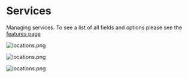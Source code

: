 # Services

Managing services. To see a list of all fields and options please see the [features page](../features/service-management)


<ImageWindow size="auto">

![locations.png](/img/outpost/screenshots/screenshot-outpost-admin-services.png)

</ImageWindow>

<ImageWindow size="auto">

![locations.png](/img/outpost/screenshots/screenshot-outpost-admin-services--team-filters.png)

</ImageWindow>

<ImageWindow size="auto">

![locations.png](/img/outpost/screenshots/screenshot-outpost-admin-services--view.png)

</ImageWindow>
